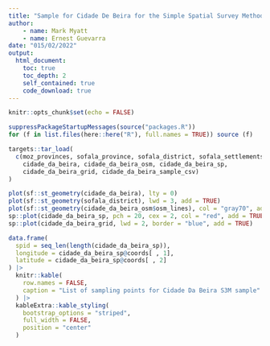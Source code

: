 ```yaml
---
title: "Sample for Cidade De Beira for the Simple Spatial Survey Method (S3M)"
author: 
    - name: Mark Myatt
    - name: Ernest Guevarra
date: "015/02/2022"
output: 
  html_document:
    toc: true
    toc_depth: 2
    self_contained: true
    code_download: true
---
```


```r
knitr::opts_chunk$set(echo = FALSE)

suppressPackageStartupMessages(source("packages.R"))
for (f in list.files(here::here("R"), full.names = TRUE)) source (f)

targets::tar_load(
  c(moz_provinces, sofala_province, sofala_district, sofala_settlements,
    cidade_da_beira, cidade_da_beira_osm, cidade_da_beira_sp, 
    cidade_da_beira_grid, cidade_da_beira_sample_csv)
)
```


```r
plot(sf::st_geometry(cidade_da_beira), lty = 0)
plot(sf::st_geometry(sofala_district), lwd = 3, add = TRUE)
plot(sf::st_geometry(cidade_da_beira_osm$osm_lines), col = "gray70", add = TRUE)
sp::plot(cidade_da_beira_sp, pch = 20, cex = 2, col = "red", add = TRUE)
sp::plot(cidade_da_beira_grid, lwd = 2, border = "blue", add = TRUE)
```

```r
data.frame(
  spid = seq_len(length(cidade_da_beira_sp)),
  longitude = cidade_da_beira_sp@coords[ , 1],
  latitude = cidade_da_beira_sp@coords[ , 2]
) |>
  knitr::kable(
    row.names = FALSE,
    caption = "List of sampling points for Cidade Da Beira S3M sample"
  ) |>
  kableExtra::kable_styling(
    bootstrap_options = "striped",
    full_width = FALSE,
    position = "center"
  )
```

